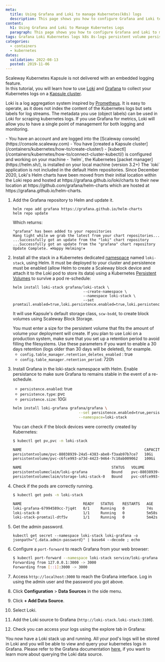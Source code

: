 ```yaml
---
meta:
  title: Using Grafana and Loki to manage Kubernetes(k8s) logs
  description: This page shows you how to configure Grafana and Loki to manage Kubernetes (k8s) logs
content:
  h1: Using Grafana and Loki to Manage Kubernetes Logs
  paragraph: This page shows you how to configure Grafana and Loki to manage Kubernetes (k8s) logs
tags: Grafana Loki Kubernetes logs k8s 8s-logs persistent volume persistent-volume
categories:
  - containers
  - kubernetes
dates:
  validation: 2022-08-13
  posted: 2019-11-06
---
```


Scaleway Kubernetes Kapsule is not delivered with an embedded logging feature.  
In this tutorial, you will learn how to use [Loki](https://grafana.com/oss/loki/) and [Grafana](https://grafana.com/) to collect your Kubernetes logs on a [Kapsule cluster](/containers/kubernetes/how-to/create-cluster). 

Loki is a log aggregation system inspired by [Prometheus](https://prometheus.io/). It is easy to operate, as it does not index the content of the Kubernetes logs but sets labels for log streams. The metadata you use (object labels) can be used in Loki for scraping kubernetes logs. If you use Grafana for metrics, Loki will allow you to have a single point of management for both logging and monitoring.

<Macro id="iam-requirements" />
 
<Message type="requirement">
  - You have an account and are logged into the [Scaleway console](https://console.scaleway.com)
  - You have [created a Kapsule cluster](/containers/kubernetes/how-to/create-cluster/)
  - [kubectl](/containers/kubernetes/how-to/connect-cluster-kubectl/) is configured and working on your machine
  - `helm`, the Kubernetes [packet manager](https://helm.sh/), is installed on your local machine (version 3.2+)
</Message>

<Message type="important">
  The `loki` application is not included in the default Helm repositories.
  Since December 2020, Loki's Helm charts have been moved from their initial location within the Loki repo and hosted at https://grafana.github.io/loki/charts to their new location at https://github.com/grafana/helm-charts which are hosted at https://grafana.github.io/helm-charts.
</Message>

1. Add the Grafana repository to Helm and update it.
    ```
    helm repo add grafana https://grafana.github.io/helm-charts
    helm repo update
    ```

    Which returns:

    ```
    "grafana" has been added to your repositories
    Hang tight while we grab the latest from your chart repositories...
    ...Successfully got an update from the "loki" chart repository
    ...Successfully got an update from the "grafana" chart repository
    Update Complete. ⎈Happy Helming!⎈
    ```
2. Install all the stack in a Kubernetes dedicated [namespace](https://kubernetes.io/docs/concepts/overview/working-with-objects/namespaces/) named `loki-stack`, using Helm. It must be deployed to your cluster and persistence must be enabled (allow Helm to create a Scaleway block device and attach it to the Loki pod to store its data) using a Kubernetes [Persistent Volumes](https://kubernetes.io/docs/concepts/storage/persistent-volumes/) to survive a pod re-schedule:
    ```
    helm install loki-stack grafana/loki-stack \
                                    --create-namespace \
                                    --namespace loki-stack \
                                    --set promtail.enabled=true,loki.persistence.enabled=true,loki.persistence.size=100Gi
    ```

    It will use Kapsule's default storage class, `scw-bsdd`, to create block volumes using Scaleway Block Storage.
    
    <Message type="important">
      You must enter a size for the persistent volume that fits the amount of volume your deployment will create.
    </Message>

    <Message type="note">
      If you plan to use Loki on a production system, make sure that you set up a retention period to avoid filling the filesystems. Use these parameters if you want to enable a 30 days retention (logs older than 30 days will be deleted), for example.
    </Message> 

    - `config.table_manager.retention_deletes_enabled` : true
    - `config.table_manager.retention_period`: 720h
3. Install Grafana in the loki-stack namespace with Helm. Enable persistance to make sure Grafana to remains stable in the event of a re-schedule.
    - `persistence.enabled`: true
    - `persistence.type`: pvc
    - `persistence.size`: 10Gi

    ```bash
    helm install loki-grafana grafana/grafana \
                                  --set persistence.enabled=true,persistence.type=pvc,persistence.size=10Gi \
                                  --namespace=loki-stack
    ```

    You can check if the block devices were correctly created by Kubernetes:

    ```bash no-copy
    $ kubectl get pv,pvc -n loki-stack

    NAME                                                        CAPACITY   ACCESS MODES   RECLAIM POLICY   STATUS   CLAIM                             STORAGECLASS   REASON   AGE
    persistentvolume/pvc-88038939-24a5-4383-abe8-f3aab97b7ce7   10Gi       RWO            Delete           Bound    loki-stack/loki-grafana           scw-bssd                18s
    persistentvolume/pvc-c6fce993-a73d-4423-9464-7c10ab009062   100Gi      RWO            Delete           Bound    loki-stack/storage-loki-stack-0   scw-bssd                4m30s

    NAME                                         STATUS   VOLUME                                     CAPACITY   ACCESS MODES   STORAGECLASS   AGE
    persistentvolumeclaim/loki-grafana           Bound    pvc-88038939-24a5-4383-abe8-f3aab97b7ce7   10Gi       RWO            scw-bssd       19s
    persistentvolumeclaim/storage-loki-stack-0   Bound    pvc-c6fce993-a73d-4423-9464-7c10ab009062   100Gi      RWO            scw-bssd       5m3s
    ```
4. Check if the pods are correctly running.
    ```bash no-copy
    $ kubectl get pods -n loki-stack

    NAME                            READY   STATUS    RESTARTS   AGE
    loki-grafana-67994589cc-7jq4t   0/1     Running   0          74s
    loki-stack-0                    1/1     Running   0          5m58s
    loki-stack-promtail-dtf5v       1/1     Running   0          5m42s
    ```
5. Get the admin password.
    ```
    kubectl get secret --namespace loki-stack loki-grafana -o jsonpath="{.data.admin-password}" | base64 --decode ; echo
    ```
6. Configure a `port-forward` to reach Grafana from your web browser:
    ```bash no-copy
    $ kubectl port-forward --namespace loki-stack service/loki-grafana 3000:80
    Forwarding from 127.0.0.1:3000 -> 3000
    Forwarding from [::1]:3000 -> 3000
    ```
7. Access `http://localhost:3000` to reach the Grafana interface. Log in using the admin user and the password you got above.
    <Lightbox src="scaleway-loki1.webp" alt="" />
8. Click **Configuration** > **Data Sources** in the side menu.
9. Click **+ Add Data Source**.
10. Select Loki.
11. Add the Loki source to Grafana (`http://loki-stack.loki-stack:3100`).
    <Lightbox src="scaleway-loki2.webp" alt="" />
12. Check you can access your logs using the explore tab in Grafana:
    <Lightbox src="scaleway-loki3.webp" alt="" />

You now have a Loki stack up and running. All your pod's logs will be stored in Loki and you will be able to view and query your kubernetes logs in Grafana. Please refer to the Grafana documentation [here](https://grafana.com/docs/features/datasources/loki/), if you want to learn more about querying the Loki data source.
